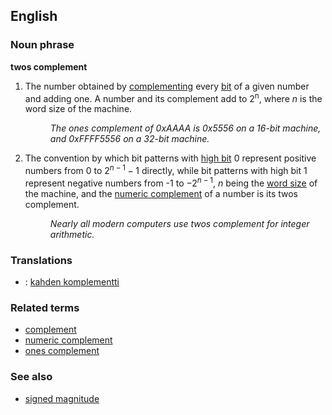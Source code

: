 ==English==

===Noun phrase===
'''twos complement'''

# {{computing}} The number obtained by [[complement]]ing every [[bit]] of a given number and adding one.  A number and its complement add to 2<sup>n</sup>, where ''n'' is the word size of the machine.
#: ''The ones complement of 0xAAAA is 0x5556 on a 16-bit machine, and 0xFFFF5556 on a 32-bit machine.''
# {{computing}} The convention by which bit patterns with [[high bit]] 0 represent positive numbers from 0 to <math>2^{n-1} - 1</math> directly, while bit patterns with high bit 1 represent negative numbers from -1 to <math>-2^{n - 1}</math>, ''n'' being the [[word size]] of the machine, and the [[numeric complement]] of a number is its twos complement.
#: ''Nearly all modern computers use twos complement for integer arithmetic.''

=== Translations ===
*{{fi}}: [[kahden komplementti]]

===Related terms===
* [[complement]]
* [[numeric complement]]
* [[ones complement]]

===See also===
* [[signed magnitude]]